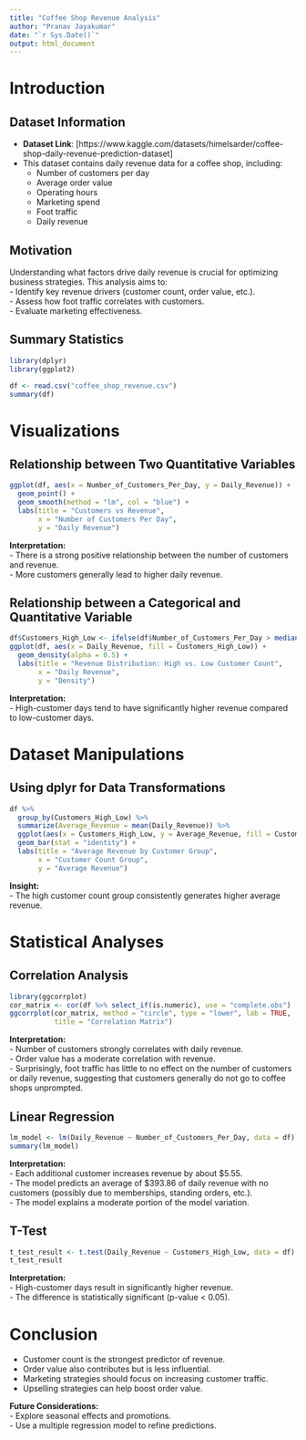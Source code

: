 ```yaml
---
title: "Coffee Shop Revenue Analysis"
author: "Pranav Jayakumar"
date: "`r Sys.Date()`"
output: html_document
---
```


# Introduction

## Dataset Information
- **Dataset Link**: [https://www.kaggle.com/datasets/himelsarder/coffee-shop-daily-revenue-prediction-dataset]  
- This dataset contains daily revenue data for a coffee shop, including:  
  - Number of customers per day  
  - Average order value  
  - Operating hours  
  - Marketing spend  
  - Foot traffic  
  - Daily revenue  

## Motivation
Understanding what factors drive daily revenue is crucial for optimizing business strategies. This analysis aims to:  
- Identify key revenue drivers (customer count, order value, etc.).  
- Assess how foot traffic correlates with customers.  
- Evaluate marketing effectiveness.  

## Summary Statistics
```r
library(dplyr)
library(ggplot2)

df <- read.csv("coffee_shop_revenue.csv")
summary(df)
```

# Visualizations

## Relationship between Two Quantitative Variables
```r
ggplot(df, aes(x = Number_of_Customers_Per_Day, y = Daily_Revenue)) +
  geom_point() +
  geom_smooth(method = "lm", col = "blue") +
  labs(title = "Customers vs Revenue",
       x = "Number of Customers Per Day",
       y = "Daily Revenue")
```
**Interpretation:**  
- There is a strong positive relationship between the number of customers and revenue.  
- More customers generally lead to higher daily revenue.  

## Relationship between a Categorical and Quantitative Variable
```r
df$Customers_High_Low <- ifelse(df$Number_of_Customers_Per_Day > median(df$Number_of_Customers_Per_Day), "High", "Low")
ggplot(df, aes(x = Daily_Revenue, fill = Customers_High_Low)) +
  geom_density(alpha = 0.5) +
  labs(title = "Revenue Distribution: High vs. Low Customer Count",
       x = "Daily Revenue",
       y = "Density")
```
**Interpretation:**  
- High-customer days tend to have significantly higher revenue compared to low-customer days.  

# Dataset Manipulations

## Using dplyr for Data Transformations
```r
df %>%
  group_by(Customers_High_Low) %>%
  summarize(Average_Revenue = mean(Daily_Revenue)) %>%
  ggplot(aes(x = Customers_High_Low, y = Average_Revenue, fill = Customers_High_Low)) +
  geom_bar(stat = "identity") +
  labs(title = "Average Revenue by Customer Group",
       x = "Customer Count Group",
       y = "Average Revenue")
```
**Insight:**  
- The high customer count group consistently generates higher average revenue.  

# Statistical Analyses

## Correlation Analysis
```r
library(ggcorrplot)
cor_matrix <- cor(df %>% select_if(is.numeric), use = "complete.obs")
ggcorrplot(cor_matrix, method = "circle", type = "lower", lab = TRUE,
           title = "Correlation Matrix")
```
**Interpretation:**  
- Number of customers strongly correlates with daily revenue.  
- Order value has a moderate correlation with revenue.  
- Surprisingly, foot traffic has little to no effect on the number of customers or daily revenue, suggesting that customers generally do not go to coffee shops unprompted.  

## Linear Regression
```r
lm_model <- lm(Daily_Revenue ~ Number_of_Customers_Per_Day, data = df)
summary(lm_model)
```
**Interpretation:**  
- Each additional customer increases revenue by about $5.55.  
- The model predicts an average of $393.86 of daily revenue with no customers (possibly due to memberships, standing orders, etc.).  
- The model explains a moderate portion of the model variation.  

## T-Test
```r
t_test_result <- t.test(Daily_Revenue ~ Customers_High_Low, data = df)
t_test_result
```
**Interpretation:**  
- High-customer days result in significantly higher revenue.  
- The difference is statistically significant (p-value < 0.05).  

# Conclusion
- Customer count is the strongest predictor of revenue.  
- Order value also contributes but is less influential.  
- Marketing strategies should focus on increasing customer traffic.  
- Upselling strategies can help boost order value.  

**Future Considerations:**  
- Explore seasonal effects and promotions.  
- Use a multiple regression model to refine predictions.  
